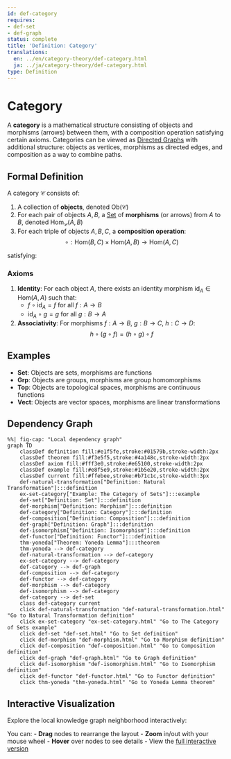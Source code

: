 ```yaml
---
id: def-category
requires:
- def-set
- def-graph
status: complete
title: 'Definition: Category'
translations:
  en: ../en/category-theory/def-category.html
  ja: ../ja/category-theory/def-category.html
type: Definition
---
```


# Category {#def-category}

A **category** is a mathematical structure consisting of objects and morphisms (arrows) between them, with a composition operation satisfying certain axioms. Categories can be viewed as [Directed Graphs](../combinatorics/def-graph.qmd) with additional structure: objects as vertices, morphisms as directed edges, and composition as a way to combine paths.

## Formal Definition

A category $\mathcal{C}$ consists of:

1. A collection of **objects**, denoted $\text{Ob}(\mathcal{C})$
2. For each pair of objects $A, B$, a [Set](../logic-set-theory/def-set.qmd) of **morphisms** (or arrows) from $A$ to $B$, denoted $\text{Hom}_{\mathcal{C}}(A, B)$
3. For each triple of objects $A, B, C$, a **composition operation**:
   $$\circ: \text{Hom}(B, C) \times \text{Hom}(A, B) \to \text{Hom}(A, C)$$

satisfying:

### Axioms

1. **Identity**: For each object $A$, there exists an identity morphism $\text{id}_A \in \text{Hom}(A, A)$ such that:
   - $f \circ \text{id}_A = f$ for all $f: A \to B$
   - $\text{id}_A \circ g = g$ for all $g: B \to A$

2. **Associativity**: For morphisms $f: A \to B$, $g: B \to C$, $h: C \to D$:
   $$h \circ (g \circ f) = (h \circ g) \circ f$$

## Examples

- **Set**: Objects are sets, morphisms are functions
- **Grp**: Objects are groups, morphisms are group homomorphisms
- **Top**: Objects are topological spaces, morphisms are continuous functions
- **Vect**: Objects are vector spaces, morphisms are linear transformations

## Dependency Graph

```mermaid
%%| fig-cap: "Local dependency graph"
graph TD
    classDef definition fill:#e1f5fe,stroke:#01579b,stroke-width:2px
    classDef theorem fill:#f3e5f5,stroke:#4a148c,stroke-width:2px
    classDef axiom fill:#fff3e0,stroke:#e65100,stroke-width:2px
    classDef example fill:#e8f5e9,stroke:#1b5e20,stroke-width:2px
    classDef current fill:#ffebee,stroke:#b71c1c,stroke-width:3px
    def-natural-transformation["Definition: Natural Transformation"]:::definition
    ex-set-category["Example: The Category of Sets"]:::example
    def-set["Definition: Set"]:::definition
    def-morphism["Definition: Morphism"]:::definition
    def-category["Definition: Category"]:::definition
    def-composition["Definition: Composition"]:::definition
    def-graph["Definition: Graph"]:::definition
    def-isomorphism["Definition: Isomorphism"]:::definition
    def-functor["Definition: Functor"]:::definition
    thm-yoneda["Theorem: Yoneda Lemma"]:::theorem
    thm-yoneda --> def-category
    def-natural-transformation --> def-category
    ex-set-category --> def-category
    def-category --> def-graph
    def-composition --> def-category
    def-functor --> def-category
    def-morphism --> def-category
    def-isomorphism --> def-category
    def-category --> def-set
    class def-category current
    click def-natural-transformation "def-natural-transformation.html" "Go to Natural Transformation definition"
    click ex-set-category "ex-set-category.html" "Go to The Category of Sets example"
    click def-set "def-set.html" "Go to Set definition"
    click def-morphism "def-morphism.html" "Go to Morphism definition"
    click def-composition "def-composition.html" "Go to Composition definition"
    click def-graph "def-graph.html" "Go to Graph definition"
    click def-isomorphism "def-isomorphism.html" "Go to Isomorphism definition"
    click def-functor "def-functor.html" "Go to Functor definition"
    click thm-yoneda "thm-yoneda.html" "Go to Yoneda Lemma theorem"
```

## Interactive Visualization

Explore the local knowledge graph neighborhood interactively:

::: {.graph-viz data-id="def-category" data-width="700" data-height="500"}
:::

You can:
- **Drag** nodes to rearrange the layout
- **Zoom** in/out with your mouse wheel
- **Hover** over nodes to see details
- View the [full interactive version](../../output/interactive/def-category.html){target="_blank"}
